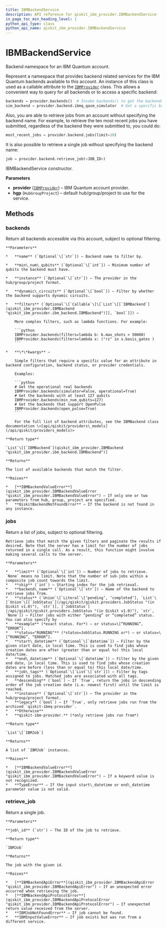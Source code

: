 ```yaml
---
title: IBMBackendService
description: API reference for qiskit_ibm_provider.IBMBackendService
in_page_toc_min_heading_level: 1
python_api_type: class
python_api_name: qiskit_ibm_provider.IBMBackendService
---
```


# IBMBackendService

<Class id="qiskit_ibm_provider.IBMBackendService" isDedicatedPage={true} github="https://github.com/Qiskit/qiskit-ibm-provider/tree/stable/0.11/qiskit_ibm_provider/ibm_backend_service.py#L61-L741" signature="IBMBackendService(provider, hgp)">
  Backend namespace for an IBM Quantum account.

  Represent a namespace that provides backend related services for the IBM Quantum backends available to this account. An instance of this class is used as a callable attribute to the [`IBMProvider`](qiskit_ibm_provider.IBMProvider "qiskit_ibm_provider.IBMProvider") class. This allows a convenient way to query for all backends or to access a specific backend:

  ```python
  backends = provider.backends()  # Invoke backends() to get the backends.
  sim_backend = provider.backend.ibmq_qasm_simulator  # Get a specific backend instance.
  ```

  Also, you are able to retrieve jobs from an account without specifying the backend name. For example, to retrieve the ten most recent jobs you have submitted, regardless of the backend they were submitted to, you could do:

  ```python
  most_recent_jobs = provider.backend.jobs(limit=10)
  ```

  It is also possible to retrieve a single job without specifying the backend name:

  ```python
  job = provider.backend.retrieve_job(<JOB_ID>)
  ```

  IBMBackendService constructor.

  **Parameters**

  *   **provider** ([`IBMProvider`](qiskit_ibm_provider.IBMProvider "qiskit_ibm_provider.ibm_provider.IBMProvider")) – IBM Quantum account provider.
  *   **hgp** (`HubGroupProject`) – default hub/group/project to use for the service.

  ## Methods

  ### backends

  <Function id="qiskit_ibm_provider.IBMBackendService.backends" github="https://github.com/Qiskit/qiskit-ibm-provider/tree/stable/0.11/qiskit_ibm_provider/ibm_backend_service.py#L118-L218" signature="backends(name=None, filters=None, min_num_qubits=None, instance=None, dynamic_circuits=None, **kwargs)">
    Return all backends accessible via this account, subject to optional filtering.

    **Parameters**

    *   **name** (`Optional`\[`str`]) – Backend name to filter by.

    *   **min\_num\_qubits** (`Optional`\[`int`]) – Minimum number of qubits the backend must have.

    *   **instance** (`Optional`\[`str`]) – The provider in the hub/group/project format.

    *   **dynamic\_circuits** (`Optional`\[`bool`]) – Filter by whether the backend supports dynamic circuits.

    *   **filters** (`Optional`\[`Callable`\[\[`List`\[[`IBMBackend`](qiskit_ibm_provider.IBMBackend "qiskit_ibm_provider.ibm_backend.IBMBackend")]], `bool`]]) –

        More complex filters, such as lambda functions. For example:

        ```python
        IBMProvider.backends(filters=lambda b: b.max_shots > 50000)
        IBMProvider.backends(filters=lambda x: ("rz" in x.basis_gates )
        ```

    *   **\*\*kwargs** –

        Simple filters that require a specific value for an attribute in backend configuration, backend status, or provider credentials.

        Examples:

        ```python
        # Get the operational real backends
        IBMProvider.backends(simulator=False, operational=True)
        # Get the backends with at least 127 qubits
        IBMProvider.backends(min_num_qubits=127)
        # Get the backends that support OpenPulse
        IBMProvider.backends(open_pulse=True)
        ```

        For the full list of backend attributes, see the IBMBackend class documentation \<[api/qiskit/providers\_models](/api/qiskit/providers_models)>

    **Return type**

    `List`\[[`IBMBackend`](qiskit_ibm_provider.IBMBackend "qiskit_ibm_provider.ibm_backend.IBMBackend")]

    **Returns**

    The list of available backends that match the filter.

    **Raises**

    *   [**IBMBackendValueError**](qiskit_ibm_provider.IBMBackendValueError "qiskit_ibm_provider.IBMBackendValueError") – If only one or two parameters from hub, group, project are specified.
    *   **QiskitBackendNotFoundError** – If the backend is not found in any instance.
  </Function>

  ### jobs

  <Function id="qiskit_ibm_provider.IBMBackendService.jobs" github="https://github.com/Qiskit/qiskit-ibm-provider/tree/stable/0.11/qiskit_ibm_provider/ibm_backend_service.py#L220-L368" signature="jobs(limit=10, skip=0, backend_name=None, status=None, start_datetime=None, end_datetime=None, job_tags=None, descending=True, instance=None, legacy=False)">
    Return a list of jobs, subject to optional filtering.

    Retrieve jobs that match the given filters and paginate the results if desired. Note that the server has a limit for the number of jobs returned in a single call. As a result, this function might involve making several calls to the server.

    **Parameters**

    *   **limit** (`Optional`\[`int`]) – Number of jobs to retrieve. `None` means no limit. Note that the number of sub-jobs within a composite job count towards the limit.
    *   **skip** (`int`) – Starting index for the job retrieval.
    *   **backend\_name** (`Optional`\[`str`]) – Name of the backend to retrieve jobs from.
    *   **status** (`Union`\[`Literal`\[‘pending’, ‘completed’], `List`\[`Union`\[[`JobStatus`](/api/qiskit/qiskit.providers.JobStatus "(in Qiskit v1.0)"), `str`]], [`JobStatus`](/api/qiskit/qiskit.providers.JobStatus "(in Qiskit v1.0)"), `str`, `None`]) – Filter jobs with either “pending” or “completed” status. You can also specify by
    *   **example** (*exact status. For*) – or status=\[“RUNNING”, “ERROR”].
    *   **status="RUNNING"** (*status=JobStatus.RUNNING or*) – or status=\[“RUNNING”, “ERROR”].
    *   **start\_datetime** (`Optional`\[`datetime`]) – Filter by the given start date, in local time. This is used to find jobs whose creation dates are after (greater than or equal to) this local date/time.
    *   **end\_datetime** (`Optional`\[`datetime`]) – Filter by the given end date, in local time. This is used to find jobs whose creation dates are before (less than or equal to) this local date/time.
    *   **job\_tags** (`Optional`\[`List`\[`str`]]) – Filter by tags assigned to jobs. Matched jobs are associated with all tags.
    *   **descending** (`bool`) – If `True`, return the jobs in descending order of the job creation date (i.e. newest first) until the limit is reached.
    *   **instance** (`Optional`\[`str`]) – The provider in the hub/group/project format.
    *   **legacy** (`bool`) – If `True`, only retrieve jobs run from the archived `qiskit-ibmq-provider`.
    *   **Otherwise**
    *   **qiskit-ibm-provider.** (*only retrieve jobs run from*)

    **Return type**

    `List`\[`IBMJob`]

    **Returns**

    A list of `IBMJob` instances.

    **Raises**

    *   [**IBMBackendValueError**](qiskit_ibm_provider.IBMBackendValueError "qiskit_ibm_provider.IBMBackendValueError") – If a keyword value is not recognized.
    *   **TypeError** – If the input start\_datetime or end\_datetime parameter value is not valid.
  </Function>

  ### retrieve\_job

  <Function id="qiskit_ibm_provider.IBMBackendService.retrieve_job" github="https://github.com/Qiskit/qiskit-ibm-provider/tree/stable/0.11/qiskit_ibm_provider/ibm_backend_service.py#L621-L662" signature="retrieve_job(job_id)">
    Return a single job.

    **Parameters**

    **job\_id** (`str`) – The ID of the job to retrieve.

    **Return type**

    `IBMJob`

    **Returns**

    The job with the given id.

    **Raises**

    *   [**IBMBackendApiError**](qiskit_ibm_provider.IBMBackendApiError "qiskit_ibm_provider.IBMBackendApiError") – If an unexpected error occurred when retrieving the job.
    *   [**IBMBackendApiProtocolError**](qiskit_ibm_provider.IBMBackendApiProtocolError "qiskit_ibm_provider.IBMBackendApiProtocolError") – If unexpected return value received from the server.
    *   **IBMJobNotFoundError** – If job cannot be found.
    *   **IBMInputValueError** – If job exists but was run from a different service.
  </Function>
</Class>

